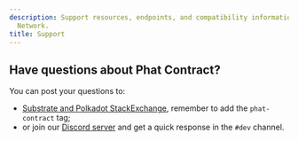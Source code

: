 ```yaml
---
description: Support resources, endpoints, and compatibility information for Phala
  Network.
title: Support
---
```



## Have questions about Phat Contract? <a href="#get-questions-answered" id="get-questions-answered"></a>

You can post your questions to:

* [Substrate and Polkadot StackExchange](https://substrate.stackexchange.com/), remember to add the `phat-contract` tag;
* or join our [Discord server](https://discord.gg/phala-network) and get a quick response in the `#dev` channel.
